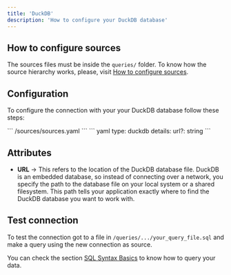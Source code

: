 ```yaml
---
title: 'DuckDB'
description: 'How to configure your DuckDB database'
---
```


## How to configure sources

The sources files must be inside the `queries/` folder. 
<Note>To know how the source hierarchy works, please, visit [How to configure sources](../sources/how-to-configure-sources).</Note>

## Configuration

To configure the connection with your your DuckDB database follow these steps:

<Steps>
    <Step title="Go to the sources file in your Latitude project">
        ```
            /sources/sources.yaml
        ```
    </Step>
    <Step title="Add the following code for your DuckDB connection">
    ``` yaml
    type: duckdb
    details:
        url?: string
    ```
    </Step>
    <Step title="Replace the details section with your info and save">
    </Step>
    <Step title="Done, now you can test your connection">
    </Step>
</Steps>

## Attributes

- **URL** → This refers to the location of the DuckDB database file. DuckDB is an embedded database, so instead of connecting over a network, you specify the path to the database file on your local system or a shared filesystem. This path tells your application exactly where to find the DuckDB database you want to work with.

## Test connection

To test the connection got to a file in `/queries/.../your_query_file.sql` and make a query using the new connection as source.

You can check the section [SQL Syntax Basics](../queries/basics/sql-syntax-basics) to know how to query your data. 